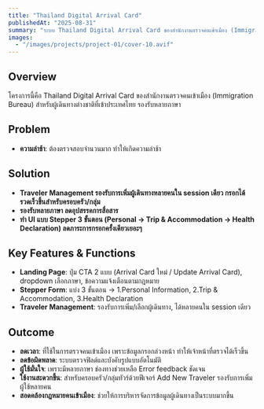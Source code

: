 ```yaml
---
title: "Thailand Digital Arrival Card"
publishedAt: "2025-08-31"
summary: "ระบบ Thailand Digital Arrival Card ของสำนักงานตรวจคนเข้าเมือง (Immigration Bureau) สำหรับผู้เดินทางต่างชาติที่เข้าประเทศไทย"
images:
  - "/images/projects/project-01/cover-10.avif"
---
```


## Overview
โครงการนี้คือ Thailand Digital Arrival Card ของสำนักงานตรวจคนเข้าเมือง (Immigration Bureau) สำหรับผู้เดินทางต่างชาติที่เข้าประเทศไทย รองรับหลายภาษา

## Problem
- **ความล่าช้า**: ต้องตรวจสอบจำนวนมาก ทำให้เกิดความล่าช้า

## Solution
- **Traveler Management รองรับการเพิ่มผู้เดินทางหลายคนใน session เดียว กรอกได้รวดเร็วขึ้นสำหรับครอบครัว/กลุ่ม**
- **รองรับหลายภาษา ลดอุปสรรคการสื่อสาร**
- **ทำ UI แบบ Stepper 3 ขั้นตอน (Personal → Trip & Accommodation → Health Declaration) ลดภาระการกรอกครั้งเดียวเยอะๆ**

## Key Features & Functions
- **Landing Page**: ปุ่ม CTA 2 แบบ (Arrival Card ใหม่ / Update Arrival Card), dropdown เลือกภาษา, ข้อความแจ้งเตือนตามกฎหมาย
- **Stepper Form**: แบ่ง 3 ขั้นตอน → 1.Personal Information, 2.Trip & Accommodation, 3.Health Declaration
- **Traveler Management**: รองรับการเพิ่ม/เลือกผู้เดินทาง, ได้หลายคนใน session เดียว

## Outcome
- **ลดเวลา**: ที่ใช้ในการตรวจคนเข้าเมือง เพราะข้อมูลกรอกล่วงหน้า ทำให้เจ้าหน้าที่ตรวจได้เร็วขึ้น
- **ลดข้อผิดพลาด**: ระบบตรวจฟิลด์และบังคับรูปแบบอัตโนมัติ
- **ผู้ใช้มั่นใจ**: เพราะมีหลายภาษา ช่องทางช่วยเหลือ Error feedback ชัดเจน
- **ใช้งานสะดวกขึ้น**: สำหรับครอบครัว/กลุ่มทัวร์ด้วยฟีเจอร์ Add New Traveler รองรับการเพิ่มผู้ใช้หลายคน
- **สอดคล้องกฎหมายคนเข้าเมือง**: ช่วยให้การบริหารจัดการข้อมูลผู้เดินทางเป็นระบบมากขึ้น
